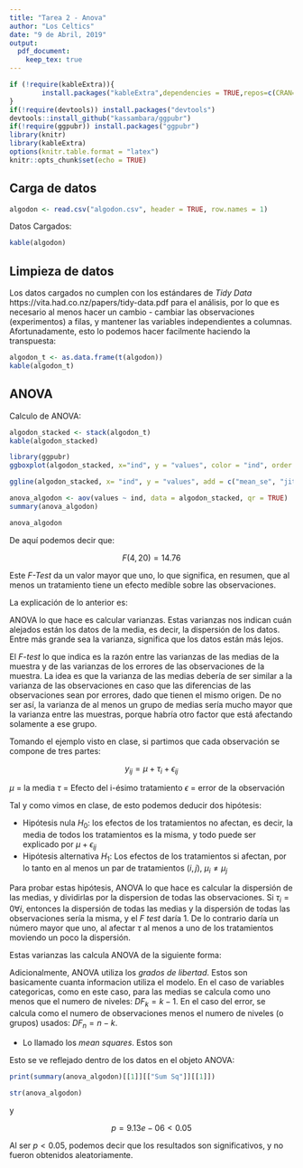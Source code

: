 ```yaml
---
title: "Tarea 2 - Anova"
author: "Los Celtics"
date: "9 de Abril, 2019"
output:
  pdf_document: 
    keep_tex: true
---
```


```r
if (!require(kableExtra)){
        install.packages("kableExtra",dependencies = TRUE,repos=c(CRAN="https://cran.cnr.berkeley.edu/"))
}
if(!require(devtools)) install.packages("devtools")
devtools::install_github("kassambara/ggpubr")
if(!require(ggpubr)) install.packages("ggpubr")
library(knitr)
library(kableExtra)
options(knitr.table.format = "latex")
knitr::opts_chunk$set(echo = TRUE)
```

## Carga de datos

```r
algodon <- read.csv("algodon.csv", header = TRUE, row.names = 1)
```

Datos Cargados:

```r
kable(algodon)
```

## Limpieza de datos

Los datos cargados no cumplen con los estándares de _Tidy Data_ https://vita.had.co.nz/papers/tidy-data.pdf para el análisis, por lo que es necesario al menos hacer un cambio - cambiar las observaciones (experimentos) a filas, y mantener las variables independientes a columnas. Afortunadamente, esto lo podemos hacer facilmente haciendo la transpuesta:

```r
algodon_t <- as.data.frame(t(algodon))
kable(algodon_t)
```

## ANOVA

Calculo de ANOVA:

```r
algodon_stacked <- stack(algodon_t)
kable(algodon_stacked)
```

```r
library(ggpubr)
ggboxplot(algodon_stacked, x="ind", y = "values", color = "ind", order = c("Porc_15", "Porc_20", "Porc_25", "Porc_30", "Porc_35"), ylab = "libra/pulg^2", xlab = "% de Algodón")

ggline(algodon_stacked, x= "ind", y = "values", add = c("mean_se", "jitter"), order = c("Porc_15", "Porc_20", "Porc_25", "Porc_30", "Porc_35"), ylab = "libra/pulg^2", xlab = "% de Algodón")
```



```r
anova_algodon <- aov(values ~ ind, data = algodon_stacked, qr = TRUE)
summary(anova_algodon)

```

```r
anova_algodon
```

De aquí podemos decir que:

$$F(4,20)=14.76$$

Este _F-Test_ da un valor mayor que uno, lo que significa, en resumen, que al menos un tratamiento tiene un efecto medible sobre las observaciones.

La explicación de lo anterior es:

ANOVA lo que hace es calcular varianzas. Estas varianzas nos indican cuán alejados están los datos de la media, es decir, la dispersión de los datos. Entre más grande sea la varianza, significa que los datos están más lejos.

El _F-test_ lo que indica es la razón entre las varianzas de las medias de la muestra y de las varianzas de los errores de las observaciones de la muestra. La idea es que la varianza de las medias debería de ser similar a la varianza de las observaciones en caso que las diferencias de las observaciones sean por errores, dado que tienen el mismo origen. De no ser así, la varianza de al menos un grupo de medias sería mucho mayor que la varianza entre las muestras, porque habría otro factor que está afectando solamente a ese grupo.

Tomando el ejemplo visto en clase, si partimos que cada observación se compone de tres partes:

$$ y_{ij} = \mu + \tau_i + \epsilon_{ij} $$

$\mu$ = la media
$\tau$ = Efecto del i-ésimo tratamiento
$\epsilon$ = error de la observación

Tal y como vimos en clase, de esto podemos deducir dos hipótesis:

- Hipótesis nula $H_0$: los efectos de los tratamientos no afectan, es decir, la media de todos los tratamientos es la misma, y todo puede ser explicado por $\mu + \epsilon_{ij}$
- Hipótesis alternativa $H_1$: Los efectos de los tratamientos si afectan, por lo tanto en al menos un par de tratamientos $(i,j)$, $\mu_i \neq \mu_j$

Para probar estas hipótesis, ANOVA lo que hace es calcular la dispersión de las medias, y dividirlas por la dispersion de todas las observaciones. Si $\tau_i=0 \forall i$, entonces la dispersión de todas las medias y la dispersión de todas las observaciones sería la misma, y el _F test_ daría 1. De lo contrario daría un número mayor que uno, al afectar $\tau$ al menos a uno de los tratamientos moviendo un poco la dispersión.

Estas varianzas las calcula ANOVA de la siguiente forma:

Adicionalmente, ANOVA utiliza los _grados de libertad_. Estos son basicamente cuanta informacion utiliza el modelo. En el caso de variables categoricas, como en este caso, para las medias se calcula como uno menos que el numero de niveles: $DF_k=k-1$. En el caso del error, se calcula como el numero de observaciones menos el numero de niveles (o grupos) usados: $DF_n=n-k$.


- Lo llamado los _mean squares_. Estos son 

Esto se ve reflejado dentro de los datos en el objeto ANOVA:

```r
print(summary(anova_algodon)[[1]][["Sum Sq"]][[1]])
```

```r
str(anova_algodon)
```



y

$$p = 9.13e-06 < 0.05$$

Al ser $p < 0.05$, podemos decir que los resultados son significativos, y no fueron obtenidos aleatoriamente.



